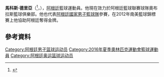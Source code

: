 '''馬科斯·德里亞'''（{{lang-es|'''Marcos Delía'''}}<ref>{{cite web |title=DELIA, Marcos Nicolas |url=http://info.guadalajara2011.org.mx/ENG/ZB/ZBB101A_BK@@@@@@@@@@@@@@@ENG_number=9698.htm |website=info.guadalajara2011.org.mx |archiveurl=https://web.archive.org/web/20120101032242/http://info.guadalajara2011.org.mx/ENG/ZB/ZBB101A_BK%40%40%40%40%40%40%40%40%40%40%40%40%40%40%40ENG_number%3D9698.htm |archivedate=2012-01-01 |deadurl=yes }}</ref>，{{bd|1992年|4月8日}}），[[阿根廷|阿根廷]]籃球運動員。他現在效力於阿根廷籃球聯賽球隊奧布拉斯籃球俱樂部。他也代表[[阿根廷國家男子籃球隊|阿根廷國家男子籃球隊]]參賽，在2012年南美籃球錦標賽上他協助阿根廷奪得金牌。

==參考資料==
{{Reflist}}

{{2016年夏季奥运会阿根廷男子篮球阵容}}

{{Authority control}}
{{DEFAULTSORT:Delia, Marcos}}
[[Category:阿根廷男子篮球运动员|Category:阿根廷男子篮球运动员]]
[[Category:2016年夏季奧林匹克運動會籃球運動員|Category:2016年夏季奧林匹克運動會籃球運動員]]
[[Category:阿根廷奥运篮球运动员|Category:阿根廷奥运篮球运动员]]